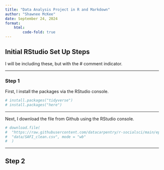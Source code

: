 ```yaml
---
title: "Data Analysis Project in R and Markdown"
author: "Shawnee McKee"
date: September 24, 2024
format: 
    html:
        code-fold: true
---
```

## Initial RStudio Set Up Steps
I will be including these, but with the # comment indicator. 

--- 

### Step 1

First, I install the packages via the RStudio console. 

```r
# install.packages("tidyverse")
# install.packages("here")
```

---

Next, I download the file from Github using the RStudio console.
```r
# download.file(
#  "https://raw.githubusercontent.com/datacarpentry/r-socialsci/main/episodes/data/SAFI_clean.csv",
#  "data/SAFI_clean.csv", mode = "wb"
#  )
```

--- 

## Step 2

